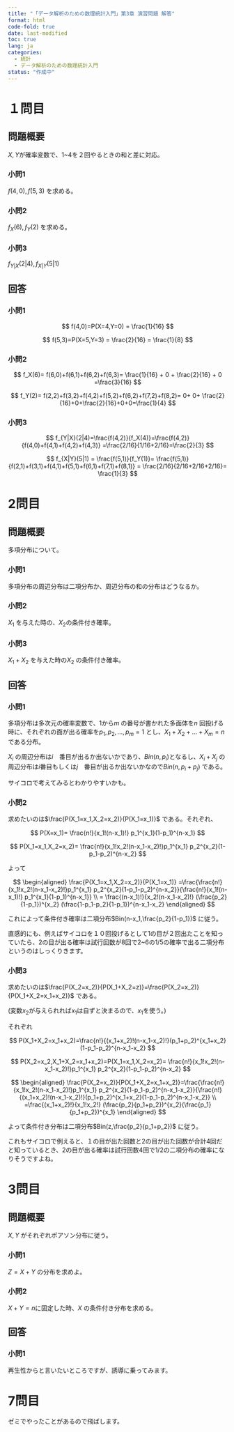 ```yaml
---
title: "「データ解析のための数理統計入門」第3章 演習問題 解答"
format: html
code-fold: true
date: last-modified
toc: true
lang: ja
categories:
  - 統計
  - データ解析のための数理統計入門
status: "作成中"
---
```


# １問目

## 問題概要

$X,Y$が確率変数で、1~4を２回やるときの和と差に対応。

### 小問1
$f(4,0), f(5,3)$ を求める。

### 小問2
$f_X(6),f_Y(2)$ を求める。

### 小問3
$f_{Y|X}(2|4),f_{X|Y}(5|1)$

## 回答

### 小問1


$$
f(4,0)=P(X=4,Y=0) = \frac{1}{16}
$$

$$
f(5,3)=P(X=5,Y=3) = \frac{2}{16} = \frac{1}{8}
$$

### 小問2

$$
f_X(6)= f(6,0)+f(6,1)+f(6,2)+f(6,3)= \frac{1}{16} + 0 + \frac{2}{16} + 0 =\frac{3}{16}
$$

$$
f_Y(2)= f(2,2)+f(3,2)+f(4,2)+f(5,2)+f(6,2)+f(7,2)+f(8,2)= 0+ 0+ \frac{2}{16}+0+\frac{2}{16}+0+0=\frac{1}{4}
$$


### 小問3

$$
f_{Y|X}(2|4)=\frac{f(4,2)}{f_X(4)}=\frac{f(4,2)}{f(4,0)+f(4,1)+f(4,2)+f(4,3)} =\frac{2/16}{1/16+2/16}=\frac{2}{3}
$$

$$
f_{X|Y}(5|1) = \frac{f(5,1)}{f_Y(1)}= \frac{f(5,1)}{f(2,1)+f(3,1)+f(4,1)+f(5,1)+f(6,1)+f(7,1)+f(8,1)} = \frac{2/16}{2/16+2/16+2/16}= \frac{1}{3}
$$

# 2問目

## 問題概要

多項分布について。

### 小問1

多項分布の周辺分布は二項分布か、周辺分布の和の分布はどうなるか。



### 小問2

$X_1$ を与えた時の、$X_2$の条件付き確率。



### 小問3

$X_1+X_2$ を与えた時の$X_2$ の条件付き確率。



## 回答

### 小問1

多項分布は多次元の確率変数で、$1$から$m$ の番号が書かれた多面体を$n$ 回投げる時に、それぞれの面が出る確率を$p_1,p_2,\dots,p_m=1$ とし、$X_1+X_2+ \dots + X_m=n$ である分布。

$X_i$ の周辺分布は$i$　番目が出るか出ないかであり、$Bin(n,p_i)$となるし、$X_i+X_j$ の周辺分布は$i$番目もしくは$j$　番目が出るか出ないかなので$Bin(n,p_i+p_j)$ である。

サイコロで考えてみるとわかりやすいかも。

### 小問2

求めたいのは$\frac{P(X_1=x_1,X_2=x_2)}{P(X_1=x_1)}$ である。それぞれ、

$$
P(X=x_1)= \frac{n!}{x_1!(n-x_1)!} p_1^{x_1}(1-p_1)^{n-x_1}
$$


$$
P(X_1=x_1,X_2=x_2)= \frac{n!}{x_1!x_2!(n-x_1-x_2)!}p_1^{x_1} p_2^{x_2}(1-p_1-p_2)^{n-x_2}
$$

よって

$$
\begin{aligned}
\frac{P(X_1=x_1,X_2=x_2)}{P(X_1=x_1)}
=\frac{\frac{n!}{x_1!x_2!(n-x_1-x_2)!}p_1^{x_1} p_2^{x_2}(1-p_1-p_2)^{n-x_2}}{\frac{n!}{x_1!(n-x_1)!} p_1^{x_1}(1-p_1)^{n-x_1}} \\
= \frac{(n-x_1)!}{x_2!(n-x_1-x_2)!} (\frac{p_2}{1-p_1})^{x_2} (\frac{1-p_1-p_2}{1-p_1})^{n-x_1-x_2}
\end{aligned}
$$


これによって条件付き確率は二項分布$Bin(n-x_1,\frac{p_2}{1-p_1})$ に従う。

直感的にも、例えばサイコロを１０回投げるとして1の目が２回出たことを知っていたら、2の目が出る確率は試行回数が8回で2~6の1/5の確率で出る二項分布というのはしっくりきます。

### 小問3

求めたいのは$\frac{P(X_2=x_2)}{P(X_1+X_2=z)}=\frac{P(X_2=x_2)}{P(X_1+X_2=x_1+x_2)}$ である。

(変数$x_2$が与えられれば$x_1$は自ずと決まるので、$x_1$を使う。)

それぞれ

$$
P(X_1+X_2=x_1+x_2)=\frac{n!}{(x_1+x_2)!(n-x_1-x_2)!}(p_1+p_2)^{x_1+x_2}(1-p_1-p_2)^{n-x_1-x_2}
$$

$$
P(X_2=x_2,X_1+X_2=x_1+x_2)=P(X_1=x_1,X_2=x_2)= \frac{n!}{x_1!x_2!(n-x_1-x_2)!}p_1^{x_1} p_2^{x_2}(1-p_1-p_2)^{n-x_2}
$$


$$
\begin{aligned}
\frac{P(X_2=x_2)}{P(X_1+X_2=x_1+x_2)}=\frac{\frac{n!}{x_1!x_2!(n-x_1-x_2)!}p_1^{x_1} p_2^{x_2}(1-p_1-p_2)^{n-x_1-x_2}}{\frac{n!}{(x_1+x_2)!(n-x_1-x_2)!}(p_1+p_2)^{x_1+x_2}(1-p_1-p_2)^{n-x_1-x_2}} \\
=\frac{(x_1+x_2)!}{x_1!x_2!} (\frac{p_2}{p_1+p_2})^{x_2}(\frac{p_1}{p_1+p_2})^{x_1}
\end{aligned}
$$

よって条件付き分布は二項分布$Bin(z,\frac{p_2}{p_1+p_2})$ に従う。

これもサイコロで例えると、１の目が出た回数と2の目が出た回数が合計4回だと知っているとき、2の目が出る確率は試行回数4回で1/2の二項分布の確率になりそうですよね。


# 3問目

## 問題概要

$X,Y$ がそれぞれポアソン分布に従う。

### 小問1
$Z=X+Y$ の分布を求めよ。

### 小問2

$X+Y=n$に固定した時、$X$ の条件付き分布を求める。

## 回答


### 小問1


再生性からと言いたいところですが、誘導に乗ってみます。

$$
$$



# 7問目

ゼミでやったことがあるので飛ばします。